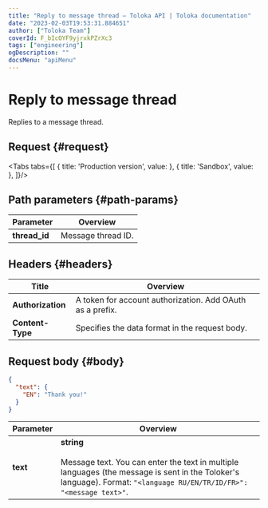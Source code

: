```yaml
---
title: "Reply to message thread — Toloka API | Toloka documentation"
date: "2023-02-03T19:53:31.884651"
author: ["Toloka Team"]
coverId: F_bIcOYF9yjrxkPZrXc3
tags: ["engineering"]
ogDescription: ""
docsMenu: "apiMenu"
---
```



# Reply to message thread

<Announce/>

Replies to a message thread.

## Request {#request}

<Tabs tabs={[
  { title: 'Production version', value: <ReplyMessageList1/> },
  { title: 'Sandbox', value: <ReplyMessageList2/> },
]}/>

## Path parameters {#path-params}

Parameter | Overview
----- | -----
**thread_id** | Message thread ID.

## Headers {#headers}

Title | Overview
----- | -----
**Authorization** | A token for account authorization. Add OAuth as a prefix.
**Content-Type** | Specifies the data format in the request body.

## Request body {#body}

```json
{
  "text": {
    "EN": "Thank you!"
  }
}
```

Parameter | Overview
----- | -----
**text** | **string**<br/><br/>Message text. You can enter the text in multiple languages (the message is sent in the Toloker's language). Format: `"<language RU/EN/TR/ID/FR>": "<message text>"`.